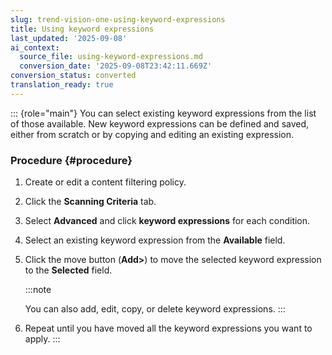 ```yaml
---
slug: trend-vision-one-using-keyword-expressions
title: Using keyword expressions
last_updated: '2025-09-08'
ai_context:
  source_file: using-keyword-expressions.md
  conversion_date: '2025-09-08T23:42:11.669Z'
conversion_status: converted
translation_ready: true
---
```


::: {role="main"}
You can select existing keyword expressions from the list of those available. New keyword expressions can be defined and saved, either from scratch or by copying and editing an existing expression.

### Procedure {#procedure}

1.  Create or edit a content filtering policy.

2.  Click the **Scanning Criteria** tab.

3.  Select **Advanced** and click **keyword expressions** for each condition.

4.  Select an existing keyword expression from the **Available** field.

5.  Click the move button (**Add\>**) to move the selected keyword expression to the **Selected** field.

    :::note

    You can also add, edit, copy, or delete keyword expressions.
    :::

6.  Repeat until you have moved all the keyword expressions you want to apply.
:::
